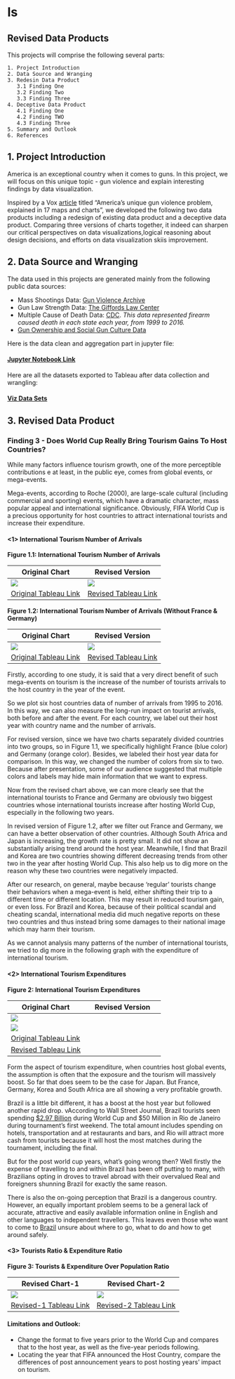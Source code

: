 # Is

## Revised Data Products

This projects will comprise the following several parts:

```Structure
1. Project Introduction
2. Data Source and Wranging
3. Redesin Data Product
   3.1 Finding One
   3.2 Finding Two
   3.3 Finding Three
4. Deceptive Data Product
   4.1 Finding One
   4.2 Finding TWO
   4.3 Finding Three
5. Summary and Outlook
6. References

```

## 1. Project Introduction

America is an exceptional country when it comes to guns. In this project, we will focus on this unique topic -  gun violence and explain interesting findings by data visualization.

Inspired by a Vox [article](https://www.vox.com/policy-and-politics/2017/10/2/16399418/us-gun-violence-statistics-maps-charts) titled "America's unique gun violence problem, explained in 17 maps and charts", we developed the following two data products including a redesign of existing data product and a deceptive data product. Comparing three versions of charts together, it indeed can sharpen our critical perspectives on data visualizations,logical reasoning about design decisions, and efforts on data visualization skiis improvement. 


## 2. Data Source and Wranging

The data used in this projects are generated mainly from the following public data sources:

+ Mass Shootings Data: [Gun Violence Archive](http://www.shootingtracker.com/)
+ Gun Law Strength Data: [The Giffords Law Center](http://lawcenter.giffords.org/scorecard/)
+ Multiple Cause of Death Data: [CDC](https://wonder.cdc.gov/mcd.html).
  *This data represented firearm caused death in each state each year, from 1999 to 2016.*
+ [Gun Ownership and Social Gun Culture Data](http://europepmc.org/articles/pmc4809774)

Here is the data clean and aggregation part in jupyter file:

#### [Jupyter Notebook Link](https://github.com/lpyuan/Individual-Project/blob/master/Data%20Viz.ipynb)

Here are all the datasets exported to Tableau after data collection and wrangling:

#### [Viz Data Sets](https://github.com/lpyuan/Viz-Data-Sets)


## 3. Revised Data Product

### Finding 3 - Does World Cup Really Bring Tourism Gains To Host Countries?

While many factors influence tourism growth, one of the more perceptible contributions e at least, in the public eye, comes from global events, or mega-events.

Mega-events, according to Roche (2000), are large-scale cultural (including commercial and sporting) events, which have a dramatic character, mass popular appeal and international significance. Obviously, FIFA World Cup is a precious opportunity for host countries to attract international tourists and increase their expenditure.

#### <1> International Tourism Number of Arrivals

**Figure 1.1:  International Tourism Number of Arrivals**

Original Chart | Revised Version 
-------------  | ------------- 
![](https://github.com/lpyuan/AddPics/blob/master/France_plus.png) | ![](https://github.com/lpyuan/AddPics/blob/master/Revised_Num_Arrivals.png)|
[Original Tableau Link](https://public.tableau.com/profile/lipin.yuan#!/vizhome/InternationalTourismNumofArrivals-1_1995-2016/Sheet1) | [Revised Tableau Link](https://public.tableau.com/profile/lipin.yuan#!/vizhome/InternationalTourismNumofArrivals_revised_1995-2016/Sheet1?publish=yes)|

**Figure 1.2:  International Tourism Number of Arrivals (Without France & Germany)**

Original Chart | Revised Version 
-------------  | ------------- 
![](https://github.com/lpyuan/AddPics/blob/master/Num_Arrivals.png)| ![](https://github.com/lpyuan/AddPics/blob/master/Revised_Num_2.png)|
[Original Tableau Link](https://public.tableau.com/profile/lipin.yuan#!/vizhome/InternationalTourismNumofArrivals1995-2016/Sheet1?publish=yes) | [Revised Tableau Link](https://public.tableau.com/profile/lipin.yuan#!/vizhome/InternationalTourismNumofArrivals_revised-2_1995-2016/Sheet1?publish=yes)|

Firstly, according to one study, it is said that a very direct benefit of such mega-events on tourism is the increase of the number of tourists arrivals to the host country in the year of the event.

So we plot six host countries data of number of arrivals from 1995 to 2016. In this way, we can also measure the long-run impact on tourist arrivals, both before and after the event. For each country, we label out their host year with country name and the number of arrivals. 

For revised version, since we have two charts separately divided countries into two groups, so in Figure 1.1, we specifically highlight France (blue color) and Germany (orange color). Besides, we labeled their host year data for comparison. In this way, we changed the number of colors from six to two. Because after presentation, some of our audience suggested that multiple colors and labels may hide main information that we want to express.

Now from the revised chart above, we can more clearly see that the international tourists to France and Germany are obviously two biggest countries whose international tourists increase after hosting World Cup, especially in the following two years.  

In revised version of Figure 1.2, after we filter out France and Germany, we can have a better observation of other countries. Although South Africa and Japan is increasing, the growth rate is pretty small. It did not show an substantially arising trend around the host year. Meanwhile, I find that Brazil and Korea are two countries showing different decreasing trends from other two in the year after hosting World Cup.  This also help us to dig more on the reason why these two countries were negatively impacted. 

After our research, on general, maybe because 'regular' tourists change their behaviors when a mega-event is held, either shifting their trip to a different time or different location. This may result in reduced tourism gain, or even loss. For Brazil and Korea, because of their political scandal and cheating scandal, international media did much negative reports on these two countries and thus instead bring some damages to their national image which may harm their tourism.

As we cannot analysis many patterns of the number of international tourists, we tried to dig more in the following graph with the expenditure of international tourism.

#### <2> International Tourism Expenditures

**Figure 2:  International Tourism Expenditures** 

Original Chart | Revised Version 
-------------  | ------------- 
![](https://github.com/gleamingMushroom/AddImage/blob/master/International%20tourism%20expenditures.jpg) |
![](https://github.com/lpyuan/AddPics/blob/master/TourismExpenditure.png)|
[Original Tableau Link](https://us-west-2b.online.tableau.com/#/site/yezhuli/views/Book1/Internationaltourismexpenditures?:iid=5) | 
[Revised Tableau Link](https://public.tableau.com/profile/lipin.yuan#!/vizhome/InternationalTourismExpenditure1995-2016_revised/Dashboard1?publish=yes)|

Form the aspect of tourism expenditure, when countries host global events, the assumption is often that the exposure and the tourism will massively boost. So far that does seem to be the case for Japan. But France, Germany, Korea and South Africa are all showing a very profitable growth.

Brazil is a little bit different, it has a boost at the host year but followed another rapid drop. vAccording to Wall Street Journal, Brazil tourists seen spending [$2.97 Billion](https://www.wsj.com/articles/brazil-tourists-seen-spending-2-97-billion-during-world-cup-1403010185) during World Cup and $50 Million in Rio de Janeiro during tournament's first weekend.  The total amount includes spending on hotels, transportation and at restaurants and bars, and Rio will attract more cash from tourists because it will host the most matches during the tournament, including the final. 

But for the post world cup years, what's going wrong then? Well firstly the expense of travelling to and within Brazil has been off putting to many, with Brazilians opting in droves to travel abroad with their overvalued Real and foreigners shunning Brazil for exactly the same reason. 

There is also the on-going perception that Brazil is a dangerous  country. However, an equally important problem seems to be a general lack of accurate, attractive and easily available information online in English and other  languages to independent travellers. This leaves even those who want to come to [Brazil](http://www.hiddenpousadasbrazil.com/brazil-blog/how-the-world-cup-might-still-support-a-sustainable-tourism-industry-in-brazil/) unsure about where to go, what to do and how to get around safely. 

#### <3> Tourists Ratio & Expenditure Ratio

**Figure 3:  Tourists & Expenditure Over Population Ratio** 

Revised Chart-1 | Revised Chart-2 
-------------  | ------------- 
![](https://github.com/lpyuan/AddPics/blob/master/Ratio_change.png) | ![](https://github.com/lpyuan/AddPics/blob/master/Ratio.png)|
[Revised-1 Tableau Link](https://public.tableau.com/profile/lipin.yuan#!/vizhome/HostCountryTouristExpenditureOverPopulationRatio/Sheet2?publish=yes) | [Revised-2 Tableau Link](https://public.tableau.com/profile/lipin.yuan#!/vizhome/HostCountryTouristExpenditureOverPopulationRatio_revised/Sheet1)|


#### Limitations and Outlook:

+ Change the format to five years prior to the World Cup and compares that to the host year, as well as the five-year periods following.
+ Locating the year that FIFA announced the Host Country, compare the differences of post announcement years to post hosting years' impact on tourism. 
